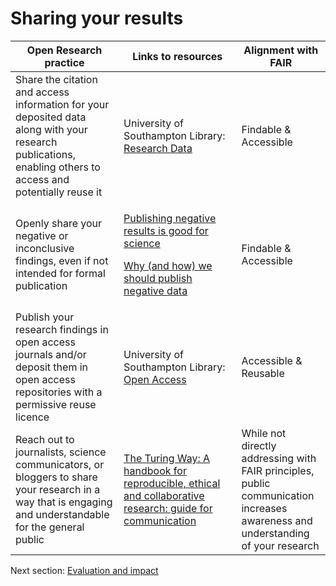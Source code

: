 # Sharing your results {#sec-sharing}

+-------------------------------------------------------------------------------------------------------------------------------------------------------------+--------------------------------------------------------------------------------------------------------------------------------------------------------------------------+---------------------------------------------------------------------------------------------------------------------------------+
| Open Research practice                                                                                                                                      | Links to resources                                                                                                                                                       | Alignment with FAIR                                                                                                             |
+=============================================================================================================================================================+==========================================================================================================================================================================+=================================================================================================================================+
| Share the citation and access information for your deposited data along with your research publications, enabling others to access and potentially reuse it | University of Southampton Library: [Research Data](https://library.soton.ac.uk/researchdata)                                                                             | Findable & Accessible                                                                                                           |
+-------------------------------------------------------------------------------------------------------------------------------------------------------------+--------------------------------------------------------------------------------------------------------------------------------------------------------------------------+---------------------------------------------------------------------------------------------------------------------------------+
| Openly share your negative or inconclusive findings, even if not intended for formal publication                                                            | [Publishing negative results is good for science](https://doi.org/10.1099/acmi.0.000792)                                                                                 | Findable & Accessible                                                                                                           |
|                                                                                                                                                             |                                                                                                                                                                          |                                                                                                                                 |
|                                                                                                                                                             | [Why (and how) we should publish negative data](https://doi.org/10.15252/embr.201949775)                                                                                 |                                                                                                                                 |
+-------------------------------------------------------------------------------------------------------------------------------------------------------------+--------------------------------------------------------------------------------------------------------------------------------------------------------------------------+---------------------------------------------------------------------------------------------------------------------------------+
| Publish your research findings in open access journals and/or deposit them in open access repositories with a permissive reuse licence                      | University of Southampton Library: [Open Access](https://library.soton.ac.uk/openaccess)                                                                                 | Accessible & Reusable                                                                                                           |
+-------------------------------------------------------------------------------------------------------------------------------------------------------------+--------------------------------------------------------------------------------------------------------------------------------------------------------------------------+---------------------------------------------------------------------------------------------------------------------------------+
| Reach out to journalists, science communicators, or bloggers to share your research in a way that is engaging and understandable for the general public     | [The Turing Way: A handbook for reproducible, ethical and collaborative research: guide for communication](https://book.the-turing-way.org/communication/comms-overview) | While not directly addressing with FAIR principles, public communication increases awareness and understanding of your research |
+-------------------------------------------------------------------------------------------------------------------------------------------------------------+--------------------------------------------------------------------------------------------------------------------------------------------------------------------------+---------------------------------------------------------------------------------------------------------------------------------+

Next section: [Evaluation and impact](Evaluating.qmd#sec-evaluating)
